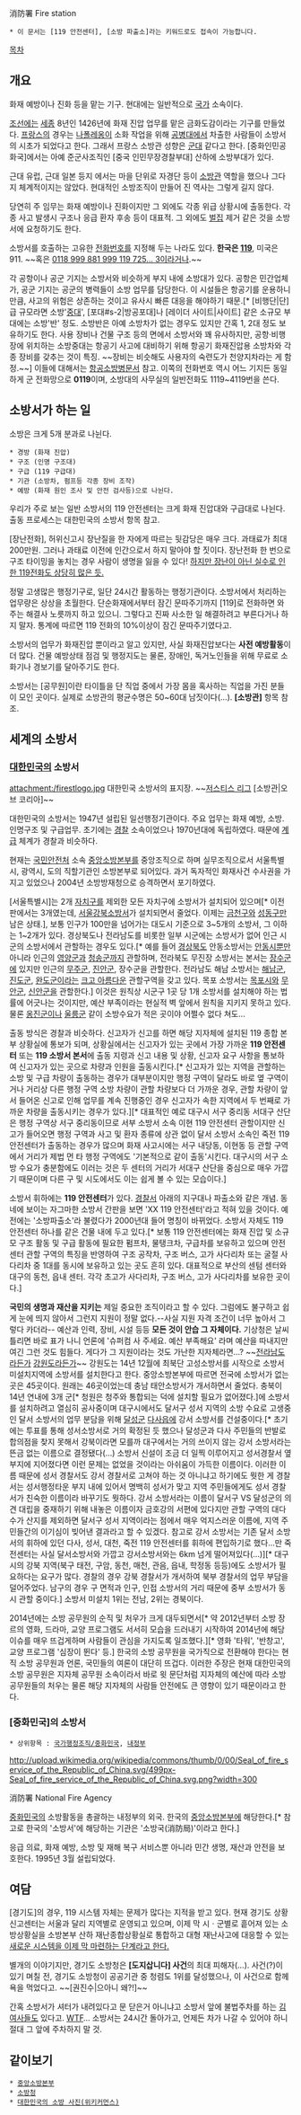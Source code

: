 消防署
Fire station

 * 이 문서는 [119 안전센터], [소방 파출소]라는 키워드로도 접속이 가능합니다.

[[목차]]
== 개요 ==
화재 예방이나 진화 등을 맡는 기구. 현대에는 일반적으로 [[국가]] 소속이다. 

[[조선]]에는 [[세종]] 8년인 1426년에 화재 진압 업무를 맡은 금화도감이라는 기구를 만들었다. [[프랑스]]의 경우는 [[나폴레옹]]이 소화 작업을 위해 [[공병]]대에서 차출한 사람들이 소방서의 시초가 되었다고 한다. 그래서 프랑스 소방관 성향은 [[군대]] 같다고 한다. [중화인민공화국]에서는 아예 준군사조직인 [중국 인민무장경찰부대] 산하에 소방부대가 있다.

근대 유럽, 근대 일본 등지 에서는 마을 단위로 자경단 등이 [[소방관]] 역할을 했으나 그다지 체계적이지는 않았다. 현대적인 소방조직이 만들어 진 역사는 그렇게 길지 않다.

당연히 주 임무는 화재 예방이나 진화이지만 그 외에도 각종 위급 상황시에 출동한다. 각종 사고 발생시 구조나 응급 환자 후송 등이 대표적. 그 외에도 [[벌집]] 제거 같은 것을 소방서에 요청하기도 한다. 

소방서를 호출하는 고유한 [[전화]]번호를 지정해 두는 나라도 있다. '''한국은 [[119]]''', 미국은 911.
~~혹은 [[The IT Crowd|0118 999 881 999 119 725… 3]]이라거나.~~

각 공항이나 공군 기지는 소방서와 비슷하게 부지 내에 소방대가 있다. 공항은 민간업체가, 공군 기지는 공군의 병력들이 소방 업무를 담당한다. 이 시설들은 항공기를 운용하니 만큼, 사고의 위험은 상존하는 것이고 유사시 빠른 대응을 해야하기 때문.[* [비행단|단]급 규모라면 소방'[[중대]]', [포대#s-2|방공포대]나 [레이더 사이트|사이트] 같은 소규모 부대에는 소방'반' 정도. 소방반은 아예 소방차가 없는 경우도 있지만 간혹 1, 2대 정도 보유하기도 한다. 사용 장비나 건물 구조 등의 면에서 소방서와 꽤 유사하지만, 공항·비행장에 위치하는 소방중대는 항공기 사고에 대비하기 위해 항공기 화재진압용 소방차와 각종 장비를 갖추는 것이 특징. ~~장비는 비슷해도 사용자의 숙련도가 천양지차라는 게 함정.~~] 이들에 대해서는 [[항공소방병]]문서 참고. 이쪽의 전화번호 역시 어느 기지든 동일하게 군 전화망으로 '''0119'''이며, 소방대의 사무실의 일반전화도 1119~4119번을 쓴다.

== 소방서가 하는 일 ==
소방은 크게 5개 분과로 나뉜다.
 * 경방 (화재 진압)
 * 구조 (인명 구조대)
 * 구급 (119 구급대)
 * 기관 (소방차, 펌프등 각종 장비 조작)
 * 예방 (화재 원인 조사 및 안전 검사등)으로 나뉜다. 
우리가 주로 보는 일반 소방서의 119 안전센터는 크게 화재 진압대와 구급대로 나뉜다. 출동 프로세스는 대한민국의 소방서 항목 참고.

[장난전화], 허위신고시 장난질을 한 자에게 따르는 뒷감당은 매우 크다. 과태료가 최대 200만원. 그러나 과태료 이전에 인간으로서 하지 말아야 할 짓이다. 장난전화 한 번으로 구조 타이밍을 놓치는 경우 사람이 생명을 잃을 수 있다! [http://www.newscj.com/news/articleView.html?idxno=66958 하지만 장난이 아닌 실수로 인한 119전화도 상당히 많은 듯.]

정말 고생많은 행정기구로, 일단 24시간 활동하는 행정기관이다. 소방서에서 처리하는 업무량은 상상을 초월한다. 단순화재에서부터 잠긴 문따주기까지 [119]로 전화하면 와 주는 해결사 노릇까지 하고 있으니. 그렇다고 진짜 사소한 일 해결하려고 부른다거나 하지 말자. 통계에 따르면 119 전화의 10%이상이 잠긴 문따주기였다고. 

소방서의 업무가 화재진압 뿐이라고 알고 있지만, 사실 화재진압보다는 '''사전 예방활동'''이 더 많다. 건물 예방상태 점검 및 행정지도는 물론, 장애인, 독거노인들을 위해 무료로 소화기나 경보기를 달아주기도 한다.

소방서는 [공무원]이란 타이틀을 단 직업 중에서 가장 몸을 혹사하는 직업을 가진 분들이 모인 곳이다. 실제로 소방관의 평균수명은 50~60대 남짓이다(…). '''[소방관]''' 항목 참조.

== 세계의 소방서 ==
=== [[대한민국]]의 소방서 ===
attachment:/firestlogo.jpg
대한민국 소방서의 표지장.
~~[[저스티스 리그]] [소방관|오브 코리아]~~

대한민국의 소방서는 1947년 설립된 일선행정기관이다. 주요 업무는 화재 예방, 소방. 인명구조 및 구급업무. 초기에는 [[경찰]] 소속이었으나 1970년대에 독립하였다. 때문에 [[계급]] 체계가 경찰과 비슷하다.

현재는 [[국민안전처]] 소속 [[중앙소방본부]]를 중앙조직으로 하며 실무조직으로서 서울특별시, 광역시, 도의 직할기관인 소방본부로 되어있다. 과거 독자적인 화재사건 수사권을 가지고 있었으나 2004년 소방방재청으로 승격하면서 포기하였다.

[서울특별시]는 2개 [[자치구]]를 제외한 모든 자치구에 소방서가 설치되어 있으며[* 이전판에서는 3개였는데, [https://ko.wikipedia.org/wiki/%EC%84%9C%EC%9A%B8%EA%B0%95%EB%B6%81%EC%86%8C%EB%B0%A9%EC%84%9C 서울강북소방서]가 설치되면서 줄었다. 이제는 [[금천구]]와 [[성동구]]만 남은 상태.], 보통 인구가 100만을 넘어가는 대도시 기준으로 3~5개의 소방서, 그 이하는 1~2개가 있다. 경상북도나 전라남도를 비롯한 일부 시군에는 소방서가 없어 인근 시군의 소방서에서 관할하는 경우도 있다.[* 예를 들어 [[경상북도]] 안동소방서는 [[안동시]]뿐만 아니라 인근의 [[영양군]]과 [[청송군]]까지 관할하며, 전라북도 무진장 소방서는 본서는 [[장수군]]에 있지만 인근의 [[무주군]], [[진안군]], 장수군을 관할한다. 전라남도 해남 소방서는 [[해남군]], [[진도군]], [[완도군]]이라는 [[크고 아름다운]] 관할구역을 갖고 있다. 목포 소방서는 [[목포시]]와 [[무안군]], [[신안군]]을 관할한다.] 이것은 원칙상 시군구 1곳 당 1개 소방서를 설치해야 하는 법률에 어긋나는 것이지만, 예산 부족이라는 현실적 벽 앞에서 원칙을 지키지 못하고 있다. 물론 [[옹진군]]이나 [[울릉군]] 같이 소방수요가 적은 곳이야 어쩔수 없다 쳐도…

출동 방식은 경찰과 비슷하다.
신고자가 신고를 하면 해당 지자체에 설치된 119 종합 본부 상황실에 통보가 되며, 상황실에서는 신고자가 있는 곳에서 가장 가까운 '''119 안전센터'''
또는 '''119 소방서 본서'''에 출동 지령과 신고 내용 및 상황, 신고자 요구 사항을 통보하여 신고자가 있는 곳으로 차량과 인원을 출동시킨다.[* 신고자가 있는 지역을 관할하는 소방 및 구급 차량이 출동하는 경우가 대부분이지만 행정 구역이 달라도 바로 옆 구역이거나 거리상 다른 행정 구역 소방 차량이 관할 차량보다 더 가까운 경우, 관할 차량이 앞서 들어온 신고로 인해 업무를 계속 진행중인 경우 신고자가 속한 지역에서 두 번째로 가까운 차량을 출동시키는 경우가 있다.][* 대표적인 예로 대구시 서구 중리동 서대구 산단은 행정 구역상 서구 중리동이므로 서부 소방서 소속 이현 119 안전센터 관할이지만 신고가 들어오면 행정 구역과 사고 및 환자 종류에 상관 없이 달서 소방서 소속인 죽전 119 안전센터가 출동하는 경우가 많으며 화재 사고시에는 서구 내당동, 이현동 등 관할 구역에서 거리가 제법 먼 타 행정 구역에도 '기본적으로 같이 출동'시킨다. 대구시의 서구 소방 수요가 충분함에도 이러는 것은 두 센터의 거리가 서대구 산단을 중심으로 매우 가깝기 때문이며 다른 구 및 시도에서도 이는 쉽게 볼 수 있는 모습이다.]

소방서 휘하에는 '''119 안전센터'''가 있다. [[경찰서]] 아래의 지구대나 파출소와 같은 개념. 동네에 보이는 자그마한 소방서 간판을 보면 'XX 119 안전센터'라고 적혀 있을 것이다. 예전에는 '소방파출소'라 불렸다가 2000년대 들어 명칭이 바뀌었다. 소방서 자체도 119 안전센터 하나를 같은 건물 내에 두고 있다.[* 보통 119 안전센터에는 화재 진압 및 소규모 구조 활동 및 구급 활동에 필요한 펌프차, 물탱크차, 구급차를 보유하고 있으며 안전센터 관할 구역의 특징을 반영하여 구조 공작차, 구조 버스, 고가 사다리차 또는 굴절 사다리차 중 1대를 동시에 보유하고 있는 곳도 흔히 있다. 대표적으로 부산의 센텀 센터와 대구의 동천, 읍내 센터. 각각 초고가 사다리차, 구조 버스, 고가 사다리차를 보유한 곳이다.]

'''국민의 생명과 재산을 지키는''' 제일 중요한 조직이라고 할 수 있다. 그럼에도 불구하고 쉽게 눈에 띄지 않아서 그런지 지원이 정말 없다.--사실 지원 자격 조건이 너무 높아서 그렇다 카더라-- 예산과 인력, 장비, 시설 등등 '''모든 것이 안습 그 자체이다.''' 기상청은 날씨 틀리면 바로 표가 나니 언론에 '슈퍼컴 사 주세요. 예산 부족해요' 라며 예산을 따내지만 여긴 그런 것도 힘들다. 게다가 그 지원이라는 것도 가난한 지자체라면…? ~~[[전라남도]]라든가 [[강원도]]라든가~~ 강원도는 14년 12월에 최북단 고성소방서를 시작으로 소방서 미설치지역에 소방서를 설치한다고 한다. 중앙소방본부에 따르면 전국에 소방서가 없는 곳은 45곳이다. 원래는 46곳이었는데 충남 태안소방서가 개서하면서 줄었다. 충북이 14년 연내에 3개 군[* 청원은 청주와 통합되는 덕에 설치할 필요가 없어졌다.]에 소방서를 설치하려고 열심히 공사중이며 대구시에서도 달서구 성서 지역의 소방 수요로 고생중인 달서 소방서의 업무 분담을 위해 [[달성군]] [[다사읍]]에 강서 소방서를 건설중이다.[* 초기에는 투표를 통해 성서소방서로 거의 확정된 듯 했으나 달성군과 다사 주민들의 반발로 합의점을 찾지 못해서 강북이라면 모를까 대구에서는 거의 쓰이지 않는 강서 소방서라는 뜬금 없는 이름으로 결정됐다(...) 소방서 신설이 조금 더 일찍 이루어지고 성서경찰서 옆 부지에 지어졌다면 이런 문제는 없었을 것이라는 아쉬움이 가득한 이름이다. 이러한 이름 때문에 성서 경찰서도 강서 경찰서로 고쳐야 하는 것 아니냐고 하기에도 뭣한 게 경찰서는 성서행정타운 부지 내에 있어서 명백히 성서가 맞고 지역 주민들에게도 성서 경찰서가 친숙한 이름이라 바꾸기도 뭣하다. 강서 소방서라는 이름이 달서구 VS 달성군의 의견 대립을 중재하기 위해 내놓은 이름이자 금호강의 서편에 있다지만 관할 구역의 대다수가 산지를 제외하면 달서구 성서 지역이라는 점에서 매우 억지스러운 이름에, 지역 주민들간의 이기심이 빚어낸 결과라고 할 수 있겠다. 참고로 강서 소방서는 기존 달서 소방서의 휘하에 있던 다사, 성서, 대천, 죽전 119 안전센터를 휘하에 편입하기로 했다...만 죽전센터는 사실 달서소방서와 가깝고 강서소방서와는 6km 넘게 떨어져있다(...)][* 대구시의 강북 지역(북구 태전, 구암, 동천, 매천, 관음, 읍내, 학정동 등등)에도 소방서가 필요하다는 요구가 많다. 경찰의 경우 강북 경찰서가 개서하여 북부 경찰서의 업무 부담을 덜어주었다. 남구의 경우 구 면적과 인구, 인접 소방서의 거리 때문에 중부 소방서가 동시 관할 중이다.] 소방서 미설치 1위는 전남, 2위는 경북이다.

2014년에는 소방 공무원의 순직 및 처우가 크게 대두되면서[* 약 2012년부터 소방 장르의 영화, 드라마, 교양 프로그램도 서서히 모습을 드러내기 시작하여 2014년에 해당 이슈를 매우 뜨겁게하며 사람들이 관심을 가지도록 일조했다.][* 영화 '타워', '반창고', 교양 프로그램 '심장이 뛴다' 등.] 한국의 소방 공무원을 국가직으로 전환해야 한다는 현직 소방 공무원과 언론, 국민들의 여론이 대단히 뜨겁다. 이러한 주장은 현재 대한민국의 소방 공무원은 지자체 공무원 소속이라서 바로 윗 문단처럼 지자체의 예산에 따라 소방 공무원들의 처우는 물론 해당 지자체의 사람들 안전에도 큰 영향이 있기 때문이라고 한다.
=== [중화민국]의 소방서 ===
 * 상위항목 : [[국가행정조직/중화민국]], [[내정부]]

http://upload.wikimedia.org/wikipedia/commons/thumb/0/00/Seal_of_fire_service_of_the_Republic_of_China.svg/499px-Seal_of_fire_service_of_the_Republic_of_China.svg.png?width=300

消防署
National Fire Agency

[[중화민국]]의 소방활동을 총괄하는 내정부의 외국. 한국의 [[중앙소방본부]]에 해당한다.[* 참고로 한국의 '소방서'에 해당하는 기관은 '소방국(消防局)'이라고 한다.]

응급 의료, 화재 예방, 소방 및 재해 복구 서비스뿐 아니라 민간 생명, 재산과 안전을 보호한다. 1995년 3월 설립되었다.
 
== 여담 ==
[경기도]의 경우, 119 시스템 자체는 문제가 많다는 지적을 받고 있다. 현재 경기도 상황신고센터는 서울과 달리 지역별로 운영되고 있으며, 이제 막 시ㆍ군별로 흩어져 있는 소방상황실을 소방본부 산하 재난종합상황실로 통합하고 대형 재난사고에 대응할 수 있는 [http://www.asiae.co.kr/news/view.htm?idxno=2011120608343576057 새로운 시스템을 이제 막 마련하는 단계라고 한다.]

별개의 이야기지만, 경기도 소방청은 '''[도지삽니다] 사건'''의 최대 피해자(…). 사건(?)이 있기 며칠 전, 경기도 소방청이 공공기관 중 청렴도 1위를 달성했으나, 이 사건으로 함께 욕을 먹었다고. ~~[권진수|으아니 왜?!]~~

간혹 소방서가 셔터가 내려있다고 문 닫은거 아니냐고 소방서 앞에 불법주차를 하는 [[김여사]]들도 있다고. [[WTF]]… 소방서는 24시간 돌아가고, 언제든 차가 나갈 수 있어야 하니 절대 그 앞에 주차하지 말 것.

== 같이보기 ==
 * [[중앙소방본부]]
 * [[소방청]]
 * [https://commons.wikimedia.org/wiki/%EB%8C%80%ED%95%9C%EB%AF%BC%EA%B5%AD%EC%9D%98_%EC%86%8C%EB%B0%A9 대한민국의 소방 사진(위키커먼스)]
